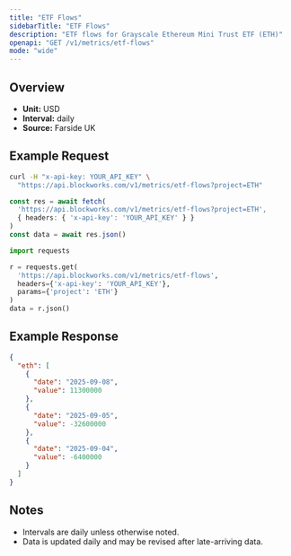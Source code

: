 ```yaml
---
title: "ETF Flows"
sidebarTitle: "ETF Flows"
description: "ETF flows for Grayscale Ethereum Mini Trust ETF (ETH)"
openapi: "GET /v1/metrics/etf-flows"
mode: "wide"
---
```


## Overview

- **Unit:** USD
- **Interval:** daily
- **Source:** Farside UK

## Example Request

<CodeGroup>

```bash cURL
curl -H "x-api-key: YOUR_API_KEY" \
  "https://api.blockworks.com/v1/metrics/etf-flows?project=ETH"
```

```typescript TypeScript
const res = await fetch(
  'https://api.blockworks.com/v1/metrics/etf-flows?project=ETH',
  { headers: { 'x-api-key': 'YOUR_API_KEY' } }
)
const data = await res.json()
```

```python Python
import requests

r = requests.get(
  'https://api.blockworks.com/v1/metrics/etf-flows',
  headers={'x-api-key': 'YOUR_API_KEY'},
  params={'project': 'ETH'}
)
data = r.json()
```

</CodeGroup>

## Example Response

```json
{
  "eth": [
    {
      "date": "2025-09-08",
      "value": 11300000
    },
    {
      "date": "2025-09-05",
      "value": -32600000
    },
    {
      "date": "2025-09-04",
      "value": -6400000
    }
  ]
}
```

## Notes
- Intervals are daily unless otherwise noted.
- Data is updated daily and may be revised after late-arriving data.
